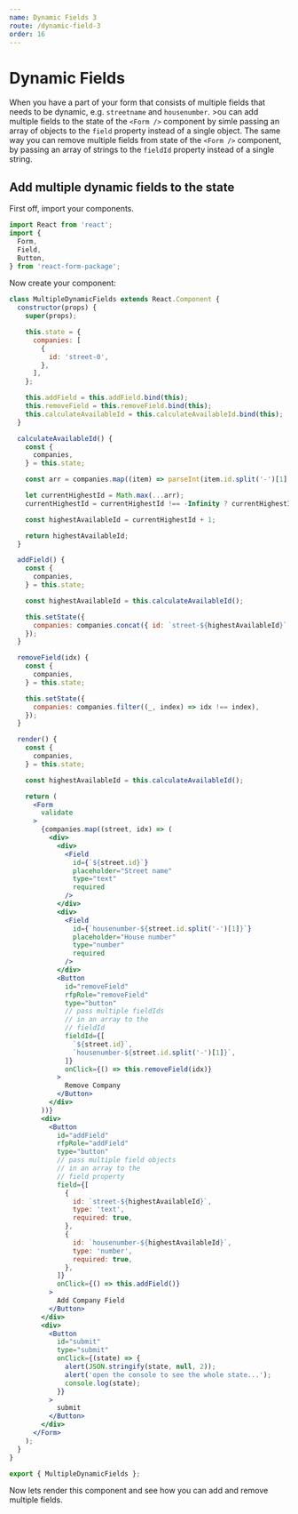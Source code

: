 ```yaml
---
name: Dynamic Fields 3
route: /dynamic-field-3
order: 16
---
```



# Dynamic Fields

When you have a part of your form that consists of multiple fields that needs to be dynamic, e.g. `streetname` and `housenumber`. >ou can add multiple fields to the state of the `<Form />` component by simle passing an array of objects to the `field` property instead of a single object. The same way you can remove multiple fields from state of the `<Form />` component, by passing an array of strings to the `fieldId` property instead of a single string.

## Add multiple dynamic fields to the state

First off, import your components.

```js
import React from 'react';
import {
  Form,
  Field,
  Button,
} from 'react-form-package';
```

Now create your component:

```jsx
class MultipleDynamicFields extends React.Component {
  constructor(props) {
    super(props);

    this.state = {
      companies: [
        {
          id: 'street-0',
        },
      ],
    };

    this.addField = this.addField.bind(this);
    this.removeField = this.removeField.bind(this);
    this.calculateAvailableId = this.calculateAvailableId.bind(this);
  }

  calculateAvailableId() {
    const {
      companies,
    } = this.state;

    const arr = companies.map((item) => parseInt(item.id.split('-')[1], 10));

    let currentHighestId = Math.max(...arr);
    currentHighestId = currentHighestId !== -Infinity ? currentHighestId : 0;

    const highestAvailableId = currentHighestId + 1;

    return highestAvailableId;
  }

  addField() {
    const {
      companies,
    } = this.state;

    const highestAvailableId = this.calculateAvailableId();

    this.setState({
      companies: companies.concat({ id: `street-${highestAvailableId}` }),
    });
  }

  removeField(idx) {
    const {
      companies,
    } = this.state;

    this.setState({
      companies: companies.filter((_, index) => idx !== index),
    });
  }

  render() {
    const {
      companies,
    } = this.state;

    const highestAvailableId = this.calculateAvailableId();

    return (
      <Form
        validate
      >
        {companies.map((street, idx) => (
          <div>
            <div>
              <Field
                id={`${street.id}`}
                placeholder="Street name"
                type="text"
                required
              />
            </div>
            <div>
              <Field
                id={`housenumber-${street.id.split('-')[1]}`}
                placeholder="House number"
                type="number"
                required
              />
            </div>
            <Button
              id="removeField"
              rfpRole="removeField"
              type="button"
              // pass multiple fieldIds 
              // in an array to the 
              // fieldId
              fieldId={[
                `${street.id}`,
                `housenumber-${street.id.split('-')[1]}`,
              ]}
              onClick={() => this.removeField(idx)}
            >
              Remove Company
            </Button>
          </div>
        ))}
        <div>
          <Button
            id="addField"
            rfpRole="addField"
            type="button"
            // pass multiple field objects 
            // in an array to the 
            // field property
            field={[
              {
                id: `street-${highestAvailableId}`,
                type: 'text',
                required: true,
              },
              {
                id: `housenumber-${highestAvailableId}`,
                type: 'number',
                required: true,
              },
            ]}
            onClick={() => this.addField()}
          >
            Add Company Field
          </Button>
        </div>
        <div>
          <Button
            id="submit"
            type="submit"
            onClick={(state) => {
              alert(JSON.stringify(state, null, 2));
              alert('open the console to see the whole state...');
              console.log(state);
            }}
          >
            submit
          </Button>
        </div>
      </Form>
    );
  }
}

export { MultipleDynamicFields };
```

Now lets render this component and see how you can add and remove multiple fields.

<Playground>
  <MultipleDynamicFields />
</Playground>
